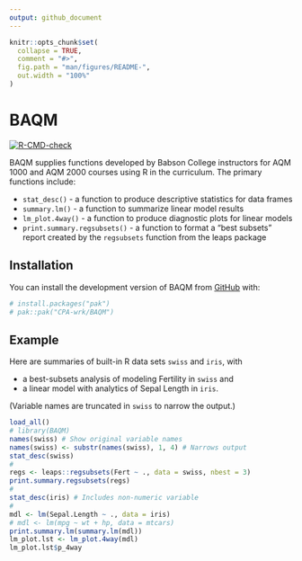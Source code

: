 ```yaml
---
output: github_document
---
```


<!-- README.md is generated from README.Rmd. Please edit that file -->

```r
knitr::opts_chunk$set(
  collapse = TRUE,
  comment = "#>",
  fig.path = "man/figures/README-",
  out.width = "100%"
)
```

# BAQM

<!-- badges: start -->
[![R-CMD-check](https://github.com/CPA-wrk/BAQM/actions/workflows/R-CMD-check.yaml/badge.svg)](https://github.com/CPA-wrk/BAQM/actions/workflows/R-CMD-check.yaml)
<!-- badges: end -->

<!-- R_LIBS_USER='/Users/peter/Library/Caches/org.R-project.R/R/renv/library/BAQM-8c6b0fb8/macos/R-4.5/aarch64-apple-darwin20' -->
  
BAQM supplies functions developed by Babson College instructors
for AQM 1000 and AQM 2000 courses using R in the curriculum.
The primary functions include:

* `stat_desc()` - a function to produce descriptive statistics for data frames
* `summary.lm()` - a function to summarize linear model results
* `lm_plot.4way()` - a function to produce diagnostic plots for linear models
* `print.summary.regsubsets()` - a function to format a "best subsets" report created by the `regsubsets` function from the leaps package

## Installation

You can install the development version of BAQM
from [GitHub](https://github.com/) with:

``` r
# install.packages("pak")
# pak::pak("CPA-wrk/BAQM")
```

## Example

Here are summaries of built-in R data sets `swiss` and `iris`, with 

* a best-subsets analysis of modeling Fertility in `swiss` and
* a linear model with analytics of Sepal Length in `iris`.

(Variable names are truncated in `swiss` to narrow the output.)

```r
load_all()
# library(BAQM)
names(swiss) # Show original variable names
names(swiss) <- substr(names(swiss), 1, 4) # Narrows output
stat_desc(swiss)
#
regs <- leaps::regsubsets(Fert ~ ., data = swiss, nbest = 3)
print.summary.regsubsets(regs)
#
stat_desc(iris) # Includes non-numeric variable
#
mdl <- lm(Sepal.Length ~ ., data = iris)
# mdl <- lm(mpg ~ wt + hp, data = mtcars)
print.summary.lm(summary.lm(mdl))
lm_plot.lst <- lm_plot.4way(mdl)
lm_plot.lst$p_4way
```
